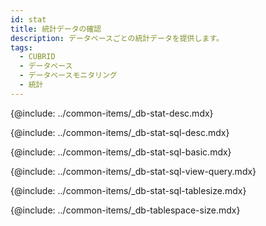 ```yaml
---
id: stat
title: 統計データの確認
description: データベースごとの統計データを提供します。
tags:
  - CUBRID
  - データベース
  - データベースモニタリング
  - 統計
---
```



<!-- 개요 -->

{@include: ../common-items/_db-stat-desc.mdx}

<!-- SQL 통계 -->

{@include: ../common-items/_db-stat-sql-desc.mdx}

<!-- SQL 통계 기본 사용 안내 -->

{@include: ../common-items/_db-stat-sql-basic.mdx}  

<!-- 쿼리별 수행 추이, 자세히 보기 -->

{@include: ../common-items/_db-stat-sql-view-query.mdx}

<!-- 테이블 사이즈 증감 -->

{@include: ../common-items/_db-stat-sql-tablesize.mdx}   

<!-- 테이블스페이스 사이즈 -->

{@include: ../common-items/_db-tablespace-size.mdx}

